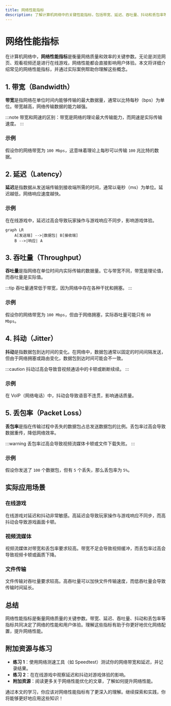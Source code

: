```yaml
---
title: 网络性能指标
description: 了解计算机网络中的关键性能指标，包括带宽、延迟、吞吐量、抖动和丢包率等，以及它们如何影响网络性能。
---
```


# 网络性能指标

在计算机网络中，**网络性能指标**是衡量网络质量和效率的关键参数。无论是浏览网页、观看视频还是进行在线游戏，网络性能都会直接影响用户体验。本文将详细介绍常见的网络性能指标，并通过实际案例帮助你理解这些概念。

## 1. 带宽（Bandwidth）

**带宽**是指网络在单位时间内能够传输的最大数据量，通常以比特每秒（bps）为单位。带宽越高，网络传输数据的能力越强。

:::note
带宽和网速的区别：带宽是网络的理论最大传输能力，而网速是实际传输速度。
:::

### 示例
假设你的网络带宽为 `100 Mbps`，这意味着理论上每秒可以传输 `100` 兆比特的数据。

## 2. 延迟（Latency）

**延迟**是指数据从发送端传输到接收端所需的时间，通常以毫秒（ms）为单位。延迟越低，网络响应速度越快。

### 示例
在在线游戏中，延迟过高会导致玩家操作与游戏响应不同步，影响游戏体验。

```mermaid
graph LR
    A[发送端] -->|数据包| B[接收端]
    B -->|响应| A
```

## 3. 吞吐量（Throughput）

**吞吐量**是指网络在单位时间内实际传输的数据量。它与带宽不同，带宽是理论值，而吞吐量是实际值。

:::tip
吞吐量通常低于带宽，因为网络中存在各种干扰和拥塞。
:::

### 示例
假设你的网络带宽为 `100 Mbps`，但由于网络拥塞，实际吞吐量可能只有 `80 Mbps`。

## 4. 抖动（Jitter）

**抖动**是指数据包到达时间的变化。在网络中，数据包通常以固定的时间间隔发送，但由于网络拥塞或路由变化，数据包到达时间可能会不一致。

:::caution
抖动过高会导致音视频通话中的卡顿或断断续续。
:::

### 示例
在 VoIP（网络电话）中，抖动会导致语音不连贯，影响通话质量。

## 5. 丢包率（Packet Loss）

**丢包率**是指在传输过程中丢失的数据包占总发送数据包的比例。丢包率过高会导致数据重传，降低网络效率。

:::warning
丢包率过高会导致视频流媒体卡顿或文件下载失败。
:::

### 示例
假设你发送了 `100` 个数据包，但有 `5` 个丢失，那么丢包率为 `5%`。

## 实际应用场景

### 在线游戏
在线游戏对延迟和抖动非常敏感。高延迟会导致玩家操作与游戏响应不同步，而高抖动会导致游戏画面卡顿。

### 视频流媒体
视频流媒体对带宽和丢包率要求较高。带宽不足会导致视频缓冲，而丢包率过高会导致视频卡顿或画质下降。

### 文件传输
文件传输对吞吐量要求较高。高吞吐量可以加快文件传输速度，而低吞吐量会导致传输时间延长。

## 总结

网络性能指标是衡量网络质量的关键参数。带宽、延迟、吞吐量、抖动和丢包率等指标共同决定了网络的性能和用户体验。理解这些指标有助于你更好地优化网络配置，提升网络性能。

## 附加资源与练习

- **练习 1**：使用网络测速工具（如 Speedtest）测试你的网络带宽和延迟，并记录结果。
- **练习 2**：在在线游戏中观察延迟和抖动对游戏体验的影响。
- **附加资源**：阅读更多关于网络性能优化的文章，了解如何提升网络性能。

通过本文的学习，你应该对网络性能指标有了更深入的理解。继续探索和实践，你将能够更好地应用这些知识！